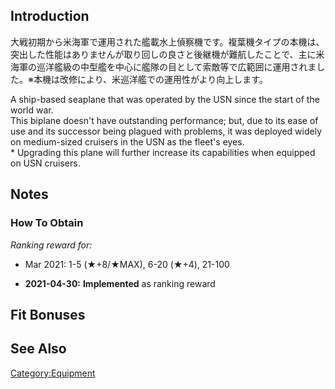 {{EquipmentInfo}}

==Introduction==
大戦初期から米海軍で運用された艦載水上偵察機です。複葉機タイプの本機は、突出した性能はありませんが取り回しの良さと後継機が難航したことで、主に米海軍の巡洋艦級の中型艦を中心に艦隊の目として索敵等で広範囲に運用されました。※本機は改修により、米巡洋艦での運用性がより向上します。

A ship-based seaplane that was operated by the USN since the start of the world war.<br>
This biplane doesn't have outstanding performance; but, due to its ease of use and its successor being plagued with problems, it was deployed widely on medium-sized cruisers in the USN as the fleet's eyes.<br>
* Upgrading this plane will further increase its capabilities when equipped on USN cruisers.

==Notes==
<div class="mw-collapsible"><h3>How To Obtain</h3>
<div class="mw-collapsible-content">
''Ranking reward for:''
* Mar 2021: 1-5 (★+8/★MAX), 6-20 (★+4), 21-100

</div></div>


<div class="mw-collapsible><h3>Updates History</h3>
<div class="mw-collapsible-content>
* '''2021-04-30:''' '''Implemented''' as ranking reward
</div></div>

==Fit Bonuses==
{{:SOC Seagull/Bonuses}}
{{:Equipment Bonuses/Reconnaissance Seaplanes}}

==See Also==
{{Equipmentlist}}
[[Category:Equipment]]
